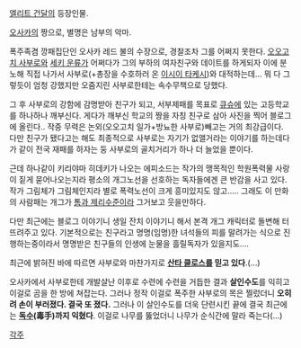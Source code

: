 [[엘리트 건달]]의 등장인물.

[[오사카]]의 짱으로, 별명은 남부의 악마. 

폭주족겸 깡패집단인 오사카 레드 불의 수장으로, 경찰조차 그를 어쩌지 못한다. [[오오고치 사부로]]와 [[세키 운류]]가 어쩌다가 그의 부하의 여자친구와 데이트를 하게되자 이에 분노해 직접 나가서 사부로(+총장을 수호하러 온 [[이시이 타케시]])와 대적하는데... 뭐 다 그렇듯이 엄청 강했지만 오줌지린 사부로한테는 속수무책으로 당했다.

그 후 사부로의 강함에 감명받아 친구가 되고, 서부제패를 목표로 [[큐슈]]에 있는 고등학교를 하나하나 깨부신다. 게다가 깨부신 학교의 짱을 자칭 친구로 삼아 사진을 찍어 블로그에 올린다.. 작중 무력은 논외(오오고치 일가+방뇨한 사부로)빼고는 거의 최강급이다. 다만 친구가 됐다고는 해도 최종적으로 사부로는 자기가 없앨거라는 이야기를 하는데다가 같이 전국 재패를 하자는 둥 사부로의 골치거리가 하나 더 늘었을 뿐이다.

근데 하나같이 키리야마 히데키가 나오는 에피소드는 작가의 맹목적인 학원폭력물 사랑이 짙게 묻어나오는지라 평소의 개그노선을 선호하는 독자들에겐 큰 반감을 사고 있다. 작가 그림체가 그림체인지라 별로 폭력노선이 크게 흥미있지도 않고..... 그래도 이 만화의 사람패는 개그가 [[톰과 제리]]수준이라 그거보고 웃을만하다.

다만 최근에는 블로그 이야기니 생일 잔치 이야기니 해서 본격 개그 캐릭터로 돌변해 터뜨려주고 있다. 기본적으로는 친구라고 명명(임명)한 녀석들의 피를 말려가는 식으로 진행하는중이라서 명명받은 친구들의 인생에 눈물을 흘릴독자가 있을지도....

최근에 밝혀진 바에 따르면 사부로와 마찬가지로 '''[[산타 클로스]]를 믿고 있다'''.(...)

오사카에서 사부로한테 개발살난 이후로 수련에 수련을 거듭한 결과 '''살인수도'''를 익히고 이걸로 곰을 한 방에 쳐잡는다.
그러나 정작 이걸로 폭주한 사부로의 목은 찔렀더니 '''오히려 손이 부러졌다. 결국 또 졌다.'''
그러나 이 살인수도를 더욱 단련시킨 끝에 결국 최근에는 '''[[독수]](毒手)까지 익혔다'''. 이걸로 나무를 뚫었더니 나무가 순식간에 말라 죽는다(...)

[[각주]]
